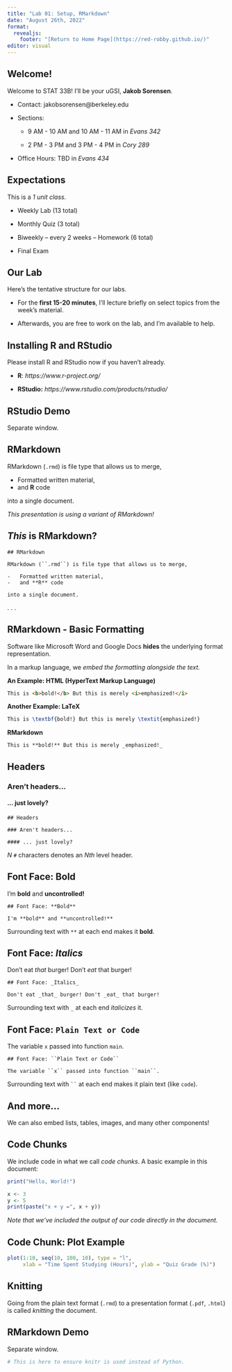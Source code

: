 ```yaml
---
title: "Lab 01: Setup, RMarkdown"
date: "August 26th, 2022"
format: 
  revealjs:
    footer: "[Return to Home Page](https://red-robby.github.io/)"
editor: visual
---
```


## Welcome!

Welcome to STAT 33B! I'll be your uGSI, **Jakob Sorensen**.

::: incremental
-   Contact: jakobsorensen\@berkeley.edu

-   Sections:
    -   9 AM - 10 AM and 10 AM - 11 AM in *Evans 342*

    -   2 PM - 3 PM and 3 PM - 4 PM in *Cory 289*
    
-   Office Hours: TBD in *Evans 434*
:::

## Expectations

This is a *1 unit class.*

::: incremental
-   Weekly Lab (13 total)

-   Monthly Quiz (3 total)

-   Biweekly -- every 2 weeks -- Homework (6 total)

-   Final Exam
:::

## Our Lab

Here's the tentative structure for our labs.

::: incremental
-   For the **first 15-20 minutes**, I'll lecture briefly on select topics from the week's material.

-   Afterwards, you are free to work on the lab, and I'm available to help.
:::

## Installing R and RStudio

Please install R and RStudio now if you haven't already.

-   **R**: *https://www.r-project.org/*

-   **RStudio:** *https://www.rstudio.com/products/rstudio/*

## RStudio Demo

Separate window.

## RMarkdown

RMarkdown (`.rmd`) is file type that allows us to merge,

-   Formatted written material,
-   and **R** code

into a single document.

::: {.fragment .fade-right fragment-index="1"}
::: {.fragment .highlight-blue fragment-index="1"}
*This presentation is using a variant of RMarkdown!*
:::
:::

## *This* is RMarkdown?

::: {.fragment .grow}
```rmd
## RMarkdown

RMarkdown (``.rmd``) is file type that allows us to merge,

-   Formatted written material,
-   and **R** code

into a single document.
```
:::

. . .

## RMarkdown - Basic Formatting

Software like Microsoft Word and Google Docs **hides** the underlying format representation.

::: {.fragment .fade-right fragment-index="1"}
::: {.fragment .highlight-blue fragment-index="1"}
In a markup language, we *embed the formatting alongside the text.*
:::
:::

::: {.fragment .fade-right}
**An Example: HTML (HyperText Markup Language)**

```html
This is <b>bold!</b> But this is merely <i>emphasized!</i>
```
:::

::: {.fragment .fade-left}
**Another Example: LaTeX**

```LaTeX
This is \textbf{bold!} But this is merely \textit{emphasized!}
```
:::

::: {.fragment .fade-up}
**RMarkdown**

```rmd
This is **bold!** But this is merely _emphasized!_
```
:::

## Headers

### Aren't headers...

#### ... just lovely?

::: {.fragment .fade-right}
```rmd
## Headers

### Aren't headers...

#### ... just lovely?
```
:::

::: {.fragment .fade-up}
$N$ `#` characters denotes an $Nth$ level header.
:::

## Font Face: **Bold**

I'm **bold** and **uncontrolled!**

::: {.fragment .fade-right}
```rmd
## Font Face: **Bold**

I'm **bold** and **uncontrolled!**
```
:::

::: {.fragment .fade-up}
Surrounding text with `**` at each end makes it **bold**.
:::

## Font Face: *Italics*

Don't eat *that* burger! Don't *eat* that burger!

::: {.fragment .fade-right}
```rmd
## Font Face: _Italics_

Don't eat _that_ burger! Don't _eat_ that burger!
```
:::

::: {.fragment .fade-up}
Surrounding text with `_` at each end *italicizes* it.
:::

## Font Face: `Plain Text or Code`

The variable `x` passed into function `main`.

::: {.fragment .fade-right}
```rmd
## Font Face: ``Plain Text or Code``

The variable ``x`` passed into function ``main``.
```
:::

::: {.fragment .fade-up}
Surrounding text with ``` `` ``` at each end makes it plain text (like `code`).
:::

## And more...

We can also embed lists, tables, images, and many other components!

## Code Chunks

We include code in what we call *code chunks*. A basic example in this document:

::: {.fragment .fade-right fragment-index="1"}
```r
print("Hello, World!")

x <- 3
y <- 5
print(paste("x + y =", x + y))
```
:::

::: {.fragment .fade-right fragment-index="2"}
::: {.fragment .highlight-blue fragment-index="2"}
*Note that we've included the output of our code directly in the document.*
:::
:::

## Code Chunk: Plot Example

::: {.fragment .fade-up}
```r
plot(1:10, seq(10, 100, 10), type = "l", 
     xlab = "Time Spent Studying (Hours)", ylab = "Quiz Grade (%)")
```
:::

## Knitting

Going from the plain text format (`.rmd`) to a presentation format (`.pdf`, `.html`) 
is called *knitting* the document.

## RMarkdown Demo

Separate window.

```r
# This is here to ensure knitr is used instead of Python.
```
